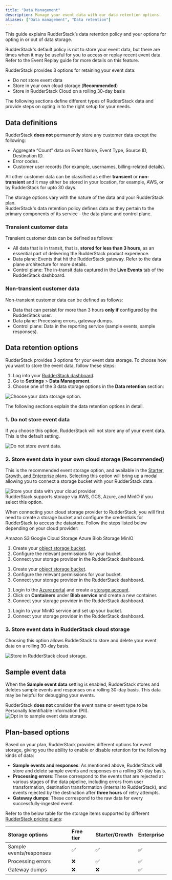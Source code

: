```yaml
---
title: "Data Management"
description: Manage your event data with our data retention options.
aliases: ["Data management", "Data retention"]
---
```


This guide explains RudderStack’s data retention policy and your options for opting in or out of data storage. 

RudderStack's default policy is not to store your event data, but there are times when it may be useful for you to access or replay recent event data. Refer to the <Link to="/user-guides/administrators-guide/event-replay/">Event Replay</Link> guide for more details on this feature.

RudderStack provides 3 options for retaining your event data:

- <Link to="#1-do-not-store-event-data">Do not store event data</Link>
- <Link to="#2-store-event-data-in-your-own-cloud-storage-recommended">Store in your own cloud storage (<strong>Recommended</strong>)</Link>
- <Link to="#3-store-event-data-in-rudderstack-cloud-storage">Store in RudderStack Cloud on a rolling 30-day basis</Link>

The following sections define different types of RudderStack data and provide steps on opting in to the right setup for your needs.

## Data definitions

RudderStack **does not** permanently store any customer data except the following:

- Aggregate “Count” data on Event Name, Event Type, Source ID, Destination ID.
- Error codes.
- Customer user records (for example, usernames, billing-related details).

All other customer data can be classified as either **transient** or **non-transient** and it may either be stored in your location, for example, AWS, or by RudderStack for upto 30 days. 

<div class="infoBlock">
The storage options vary with the nature of the data and your RudderStack plan.
</div>

<div class="infoBlock">
RudderStack's data retention policy defines data as they pertain to the primary components of its service - the <Link to="/resources/glossary/#data-plane">data plane</Link> and <Link to="/resources/glossary/#control-plane">control plane</Link>.
</div>

### Transient customer data

Transient customer data can be defined as follows:

- All data that is in transit, that is, **stored for less than 3 hours**, as an essential part of delivering the RudderStack product experience.
- Data plane: Events that hit the RudderStack gateway. Refer to the <Link to="/resources/rudderstack-architecture/#data-plane-architecture">data plane architecture</Link> for more details.
- Control plane: The in-transit data captured in the <Link to="/dashboard-guides/live-events/">**Live Events**</Link> tab of the RudderStack dashboard.

### Non-transient customer data

Non-transient customer data can be defined as follows:

- Data that can persist for more than 3 hours **only if** configured by the RudderStack user.
- Data plane: Processing errors, gateway dumps.
- Control plane: Data in the reporting service (sample events, sample responses).

## Data retention options

RudderStack provides 3 options for your event data storage. To choose how you want to store the event data, follow these steps:

1. Log into your [RudderStack dashboard](https://app.rudderstack.com/).
2. Go to **Settings** > **Data Management**.
3. Choose one of the 3 data storage options in the **Data retention** section:

<img src="../assets/dashboard-guides/data-retention.png" alt="Choose your data storage option."/>

The following sections explain the data retention options in detail.

### 1. Do not store event data

If you choose this option, RudderStack will not store any of your event data. This is the default setting.

<img src="../assets/dashboard-guides/no-data-storage.png" alt="Do not store event data."/>

### 2. Store event data in your own cloud storage (Recommended)

This is the recommended event storage option, and available in the <a href="https://www.rudderstack.com/pricing/">Starter, Growth, and Enterprise</a> plans. Selecting this option will bring up a modal allowing you to connect a storage bucket with your RudderStack data.

<img src="../assets/dashboard-guides/connect-cloud-storage.png"  alt="Store your data with your cloud provider."/>

<div class="infoBlock">
RudderStack supports storage via AWS, GCS, Azure, and MinIO if you select this option.
</div>

When connecting your cloud storage provider to RudderStack, you will first need to create a storage bucket and configure the credentials for RudderStack to access the datastore. Follow the steps listed below depending on your cloud provider:

<Tabs>
  <TabList>
   <Tab>Amazon S3</Tab>
    <Tab>Google Cloud Storage</Tab>
    <Tab>Azure Blob Storage</Tab>
    <Tab>MinIO</Tab>
  </TabList>
  <TabPanels>
    <TabPanel>
    <ol>
      <li>Create your <a href="https://docs.aws.amazon.com/AmazonS3/latest/userguide/creating-bucket.html">object storage bucket</a>.</li>
      <li>Configure the relevant <Link to="/user-guides/administrators-guide/bucket-configuration-settings/#permissions-for-amazon-s3">permissions</Link> for your bucket.</li>
      <li>Connect your storage provider in the RudderStack dashboard.</li>   
      </ol>
    </TabPanel>
    <TabPanel>
    <ol>
      <li>Create your <a href="https://cloud.google.com/storage/docs/creating-buckets">object storage bucket</a>.</li>
      <li>Configure the relevant <Link to="/user-guides/administrators-guide/bucket-configuration-settings/#permissions-for-gcs">permissions</Link> for your bucket.</li>
      <li>Connect your storage provider in the RudderStack dashboard.</li> 
    </ol>
    </TabPanel>
    <TabPanel>
    <ol>
      <li>Login to the <a href="https://portal.azure.com/">Azure portal</a> and create a <a href="https://docs.microsoft.com/en-us/azure/storage/common/storage-account-create?tabs=azure-portal">storage account</a>.</li>
      <li>Click on <strong>Containers</strong> under <strong>Blob service</strong> and create a new container.</li>
      <li>Connect your storage provider in the RudderStack dashboard.</li>     
      </ol>
    </TabPanel>
    <TabPanel>
    <ol>
      <li>Login to your MinIO service and <Link to="/destinations/streaming-destinations/minio/#setting-up-minio">set up your bucket</Link>.</li>
      <li>Connect your storage provider in the RudderStack dashboard.</li>
    </ol>
    </TabPanel>
  </TabPanels>
</Tabs>

### 3. Store event data in RudderStack cloud storage

Choosing this option allows RudderStack to store and delete your event data on a rolling 30-day basis.

<img src="../assets/dashboard-guides/rs-cloud-storage.png" alt="Store in RudderStack cloud storage."/>

## Sample event data

When the **Sample event data** setting is enabled, RudderStack stores and deletes sample events and responses on a rolling 30-day basis. This data may be helpful for debugging your events. 

<div class="infoBlock">
RudderStack <strong>does not</strong> consider the event name or event type to be Personally Identifiable Information (PII).
</div>

<img src="../assets/dashboard-guides/sample-event-data.png" alt="Opt in to sample event data storage."/>

## Plan-based options

Based on your plan, RudderStack provides different options for event storage, giving you the ability to enable or disable retention for the following kinds of data:

- **Sample events and responses**: As mentioned above, RudderStack will store and delete sample events and responses on a rolling 30-day basis.
- **Processing errors**: These correspond to the events that are rejected at various stages of the data pipeline, including errors from user transformation, destination transformation (internal to RudderStack), and events rejected by the destination after **three hours** of retry attempts.
- **Gateway dumps**: These correspond to the raw data for every successfully-ingested event.

Refer to the below table for the storage items supported by different [RudderStack pricing plans](https://www.rudderstack.com/pricing/):

| Storage options | Free tier | Starter/Growth | Enterprise |
| :----| :------| :-----| :-----|
| Sample events/responses | ✅  | ✅  | ✅ |
| Processing errors | ❌ |  ✅ | ✅ |
| Gateway dumps | ❌ |  ❌ | ✅ |

<br />
